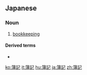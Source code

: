 ==Japanese==
{{ja-kanjitab|ぼ|き|yomi=o}}

===Noun===
{{ja-noun|ぼき}}

# [[bookkeeping]]

====Derived terms====
* {{ja-l|複式簿記}}

[[ko:簿記]]
[[it:簿記]]
[[hu:簿記]]
[[ja:簿記]]
[[zh:簿記]]